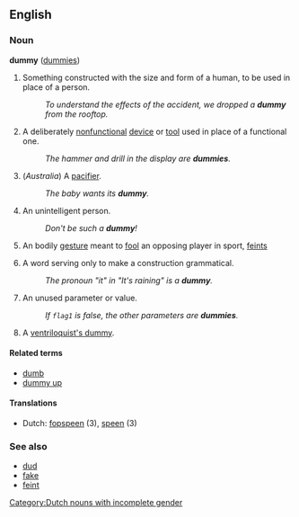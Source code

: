 ==English==
===Noun===
'''dummy''' ([[dummies]])

# Something constructed with the size and form of a human, to be used in place of a person.
#: ''To understand the effects of the accident, we dropped a '''dummy''' from the rooftop.''
# A deliberately [[nonfunctional]] [[device]] or [[tool]] used in place of a functional one.
#: ''The hammer and drill in the display are '''dummies'''.''
# (''Australia'') A [[pacifier]].<!-- probably british too -->
#: ''The baby wants its '''dummy'''.''
# An unintelligent person.
#: ''Don't be such a '''dummy'''!''
# <!--Dialect?--> An bodily [[gesture]] meant to [[fool]] an opposing player in sport, [[feint]]s
# {{linguistics}} A word serving only to make a construction grammatical.
#: ''The pronoun "it" in "It's raining" is a '''dummy'''.''
# {{complang}} An unused parameter or value.
#: ''If <code>flag1</code> is false, the other parameters are '''dummies'''.''
# A [[ventriloquist's dummy]].

====Related terms====
*[[dumb]]
*[[dummy up]]

====Translations====
*Dutch: [[fopspeen]] (3), [[speen]] (3) [[Category:Dutch nouns with incomplete gender]]

===See also===
*[[dud]]
*[[fake]]
*[[feint]]